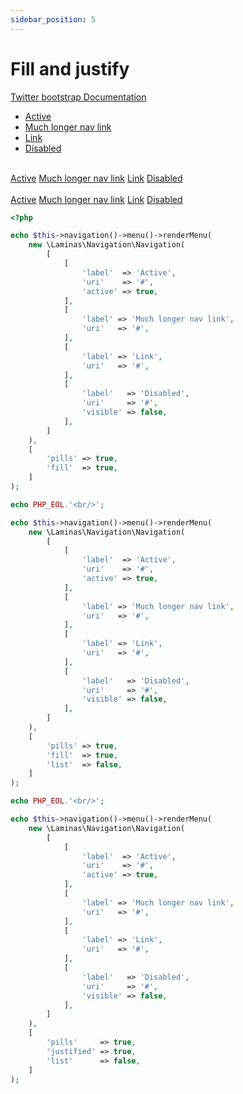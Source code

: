 ```yaml
---
sidebar_position: 5
---
```



# Fill and justify

[Twitter bootstrap Documentation](https://getbootstrap.com/docs/4.5/components/navs/#fill-and-justify)

<Tabs>
<TabItem value="result" label="Result" default><HtmlCode bootstrapVersion="4.5"><ul class="nav nav-fill nav-pills">
    <li class=" nav-item">
        <a class="nav-link active" href="#">Active</a>
    </li>
    <li class="nav-item">
        <a class="nav-link" href="#">Much longer nav link</a>
    </li>
    <li class="nav-item">
        <a class="nav-link" href="#">Link</a>
    </li>
    <li class="nav-item">
        <a class="nav-link disabled" href="#" tabindex="-1" aria-disabled="true">Disabled</a>
    </li>
</ul>
<br/>
<nav class="nav nav-fill nav-pills">
    <a class="nav-item nav-link active" href="#">Active</a>
    <a class="nav-item nav-link" href="#">Much longer nav link</a>
    <a class="nav-item nav-link" href="#">Link</a>
    <a class="nav-item nav-link disabled" href="#" tabindex="-1" aria-disabled="true">Disabled</a>
</nav>
<br/>
<nav class="nav nav-justified nav-pills">
    <a class="nav-item nav-link active" href="#">Active</a>
    <a class="nav-item nav-link" href="#">Much longer nav link</a>
    <a class="nav-item nav-link" href="#">Link</a>
    <a class="nav-item nav-link disabled" href="#" tabindex="-1" aria-disabled="true">Disabled</a>
</nav></HtmlCode></TabItem>
<TabItem value="source" label="Source">

```php
<?php

echo $this->navigation()->menu()->renderMenu(
    new \Laminas\Navigation\Navigation(
        [
            [
                'label'  => 'Active',
                'uri'    => '#',
                'active' => true,
            ],
            [
                'label' => 'Much longer nav link',
                'uri'   => '#',
            ],
            [
                'label' => 'Link',
                'uri'   => '#',
            ],
            [
                'label'   => 'Disabled',
                'uri'     => '#',
                'visible' => false,
            ],
        ]
    ),
    [
        'pills' => true,
        'fill'  => true,
    ]
);

echo PHP_EOL.'<br/>';

echo $this->navigation()->menu()->renderMenu(
    new \Laminas\Navigation\Navigation(
        [
            [
                'label'  => 'Active',
                'uri'    => '#',
                'active' => true,
            ],
            [
                'label' => 'Much longer nav link',
                'uri'   => '#',
            ],
            [
                'label' => 'Link',
                'uri'   => '#',
            ],
            [
                'label'   => 'Disabled',
                'uri'     => '#',
                'visible' => false,
            ],
        ]
    ),
    [
        'pills' => true,
        'fill'  => true,
        'list'  => false,
    ]
);

echo PHP_EOL.'<br/>';

echo $this->navigation()->menu()->renderMenu(
    new \Laminas\Navigation\Navigation(
        [
            [
                'label'  => 'Active',
                'uri'    => '#',
                'active' => true,
            ],
            [
                'label' => 'Much longer nav link',
                'uri'   => '#',
            ],
            [
                'label' => 'Link',
                'uri'   => '#',
            ],
            [
                'label'   => 'Disabled',
                'uri'     => '#',
                'visible' => false,
            ],
        ]
    ),
    [
        'pills'     => true,
        'justified' => true,
        'list'      => false,
    ]
);

```

</TabItem>
</Tabs>
